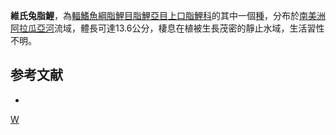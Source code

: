 {{Speciesbox 
| genus = Leporinus
| species = venerei
| authority = [[Britski|Britski]] & [[Birindelli|Birindelli]], 2008
| status = NE
| status_system = IUCN3.1
}}
'''維氏兔脂鯉'''，為[[輻鰭魚綱|輻鰭魚綱]][[脂鯉目|脂鯉目]][[脂鯉亞目|脂鯉亞目]][[上口脂鯉科|上口脂鯉科]]的其中一個[[種|種]]，分布於[[南美洲|南美洲]][[阿拉瓜亞河|阿拉瓜亞河]]流域，體長可達13.6公分，棲息在植被生長茂密的靜止水域，生活習性不明。

==参考文献==
{{refbegin}}
*{{FishBase_species|genus=Leporinus|species=venerei|year=2013|month=9}}
{{refend}}
{{Taxonbar}}

[[Category:兔脂鯉屬|W]]